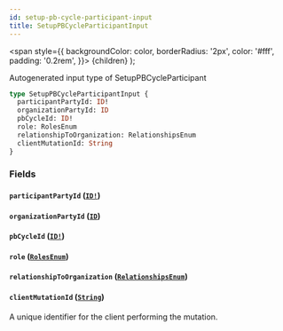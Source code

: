```yaml
---
id: setup-pb-cycle-participant-input
title: SetupPBCycleParticipantInput
---
```


<span
style={{
      backgroundColor: color,
      borderRadius: '2px',
      color: '#fff',
      padding: '0.2rem',
    }}>
{children}
</span>
);

Autogenerated input type of SetupPBCycleParticipant

```graphql
type SetupPBCycleParticipantInput {
  participantPartyId: ID!
  organizationPartyId: ID
  pbCycleId: ID!
  role: RolesEnum
  relationshipToOrganization: RelationshipsEnum
  clientMutationId: String
}
```

### Fields

#### `participantPartyId` ([`ID!`](/api/scalars/id))

#### `organizationPartyId` ([`ID`](/api/scalars/id))

#### `pbCycleId` ([`ID!`](/api/scalars/id))

#### `role` ([`RolesEnum`](/api/enums/roles-enum))

#### `relationshipToOrganization` ([`RelationshipsEnum`](/api/enums/relationships-enum))

#### `clientMutationId` ([`String`](/api/scalars/string))

A unique identifier for the client performing the mutation.
